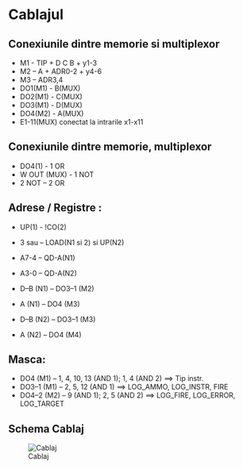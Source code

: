# Cablajul

## Conexiunile dintre memorie si multiplexor

* M1 - TIP + D C B + y1-3
* M2 – A + ADR0-2 + y4-6
* M3 – ADR3,4
* DO1(M1) - B(MUX)
* DO2(M1) - C(MUX)
* DO3(M1) - D(MUX)
* DO4(M2) - A(MUX)
* E1-11(MUX) conectat la intrarile x1-x11

## Conexiunile dintre memorie, multiplexor

* DO4(1) - 1 OR
* W OUT (MUX) - 1 NOT
* 2 NOT – 2 OR

## Adrese / Registre :

* UP(1) - !CO(2)
* 3 sau – LOAD(N1 si 2) si UP(N2)
* A7-4 – QD-A(N1)
* A3-0 – QD-A(N2)

* D–B (N1) -- DO3–1 (M2)
* A (N1) -- DO4 (M3)
* D–B (N2) -- DO3–1 (M3)
* A (N2) -- DO4 (M4)

## Masca:

* DO4 (M1) -- 1, 4, 10, 13 (AND 1); 1, 4 (AND 2) ==> Tip instr.
* DO3–1 (M1) -- 2, 5, 12 (AND 1) ==> LOG_AMMO, LOG_INSTR, FIRE
* DO4–2 (M2) -- 9 (AND 1); 2, 5 (AND 2) ==> LOG_FIRE, LOG_ERROR, LOG_TARGET

## Schema Cablaj

![Cablaj](../img/Cablaj_FINAL.drawio.svg)